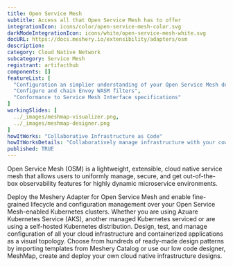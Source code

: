 ```yaml
---
title: Open Service Mesh
subtitle: Access all that Open Service Mesh has to offer
integrationIcon: icons/color/open-service-mesh-color.svg
darkModeIntegrationIcon: icons/white/open-service-mesh-white.svg
docURL: https://docs.meshery.io/extensibility/adapters/osm
description: 
category: Cloud Native Network
subcategory: Service Mesh
registrant: artifacthub
components: []
featureList: [
  "Configuration an simplier understanding of your Open Service Mesh deployments and microservices",
  "Configure and chain Envoy WASM filters",
  "Conformance to Service Mesh Interface specifications"
]
workingSlides: [
  ../_images/meshmap-visualizer.png,
  ../_images/meshmap-designer.png
]
howItWorks: "Collaborative Infrastructure as Code"
howItWorksDetails: "Collaboratively manage infrastructure with your coworkers synchronously sharing the same designs."
published: TRUE
---
```

<p>
Open Service Mesh (OSM) is a lightweight, extensible, cloud native service mesh that allows users to uniformly manage, secure, and get out-of-the-box observability features for highly dynamic microservice environments.
</p>
<p>
    Deploy the Meshery Adapter for Open Service Mesh and enable fine-grained lifecycle and configuration management over your Open Service Mesh-enabled Kubernetes clusters. Whether you are using Azuare Kubernetes Service (AKS), another managed Kubernetes serviced or are using a self-hosted Kubernetes distribution. Design, test, and manage configuration of all your cloud infrastructure and containerized applications as a visual topology. Choose from hundreds of ready-made design patterns by importing templates from Meshery Catalog or use our low code designer, MeshMap, create and deploy your own cloud native infrastructure designs.
</p>
